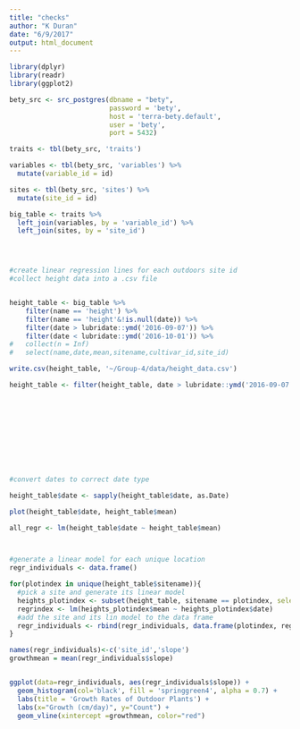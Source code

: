 ```yaml
---
title: "checks"
author: "K Duran"
date: "6/9/2017"
output: html_document
---
```


```r
library(dplyr)
library(readr)
library(ggplot2)

bety_src <- src_postgres(dbname = "bety",
                         password = 'bety',
                         host = 'terra-bety.default',
                         user = 'bety',
                         port = 5432)

traits <- tbl(bety_src, 'traits')

variables <- tbl(bety_src, 'variables') %>%
  mutate(variable_id = id)

sites <- tbl(bety_src, 'sites') %>%
  mutate(site_id = id)

big_table <- traits %>%
  left_join(variables, by = 'variable_id') %>%
  left_join(sites, by = 'site_id')




#create linear regression lines for each outdoors site id
#collect height data into a .csv file


height_table <- big_table %>%
    filter(name == 'height') %>%
    filter(name == 'height'&!is.null(date)) %>%
    filter(date > lubridate::ymd('2016-09-07')) %>%
    filter(date < lubridate::ymd('2016-10-01')) %>%
#   collect(n = Inf) 
#   select(name,date,mean,sitename,cultivar_id,site_id)

write.csv(height_table, '~/Group-4/data/height_data.csv')

height_table <- filter(height_table, date > lubridate::ymd('2016-09-07') & date < lubridate::ymd('2016-10-01'))











#convert dates to correct date type

height_table$date <- sapply(height_table$date, as.Date)

plot(height_table$date, height_table$mean)

all_regr <- lm(height_table$date ~ height_table$mean)



#generate a linear model for each unique location 
regr_individuals <- data.frame()

for(plotindex in unique(height_table$sitename)){
  #pick a site and generate its linear model
  heights_plotindex <- subset(height_table, sitename == plotindex, select = c(date, mean))
  regrindex <- lm(heights_plotindex$mean ~ heights_plotindex$date)
  #add the site and its lin model to the data frame
  regr_individuals <- rbind(regr_individuals, data.frame(plotindex, regrindex$coefficients[2]), make.row.names = FALSE)
}

names(regr_individuals)<-c('site_id','slope')
growthmean = mean(regr_individuals$slope)


ggplot(data=regr_individuals, aes(regr_individuals$slope)) +
  geom_histogram(col='black', fill = 'springgreen4', alpha = 0.7) +
  labs(title = 'Growth Rates of Outdoor Plants') +
  labs(x="Growth (cm/day)", y="Count") +
  geom_vline(xintercept =growthmean, color="red")





```
